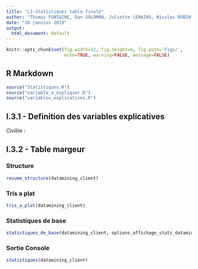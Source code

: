 ```yaml
---
title: "L3-Statistiques table finale"
author: "Thomas FONTAINE, Dan GOLDMAN, Juliette LEMAINS, Nicolas ROBIN"
date: "30 janvier 2019"
output: 
  html_document: default
---
```


```r
knitr::opts_chunk$set(fig.width=12, fig.height=8, fig.path='Figs/',
                      echo=TRUE, warning=FALSE, message=FALSE)
```

## R Markdown

```r
source("Statistiques.R")
source("variable_a_expliquer.R")
source("variables_explicatives.R")
```

## I.3.1 - Definition des variables explicatives
Civilite :


## I.3.2 - Table margeur  {.tabset}

### Structure
```r
resume_structure(datamining_client)
```


### Tris a plat
```r
tris_a_plat(datamining_client)
```

### Statistiques de base
```r
statistiques_de_base(datamining_client, options_affichage_stats_datamining_client)
```

### Sortie Console
```r
statistiques(datamining_client)
```

